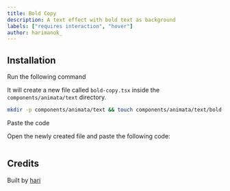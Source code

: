 ```yaml
---
title: Bold Copy
description: A text effect with bold text as background
labels: ["requires interaction", "hover"]
author: harimanok_
---
```


<ComponentPreview name="text-bold-copy--docs" />

## Installation

<Steps>
<Step>Run the following command</Step>

It will create a new file called `bold-copy.tsx` inside the `components/animata/text` directory.

```bash
mkdir -p components/animata/text && touch components/animata/text/bold-copy.tsx
```

<Step>Paste the code</Step>

Open the newly created file and paste the following code:

```jsx file=<rootDir>/animata/text/bold-copy.tsx

```

</Steps>

## Credits

Built by [hari](https://github.com/hari)
